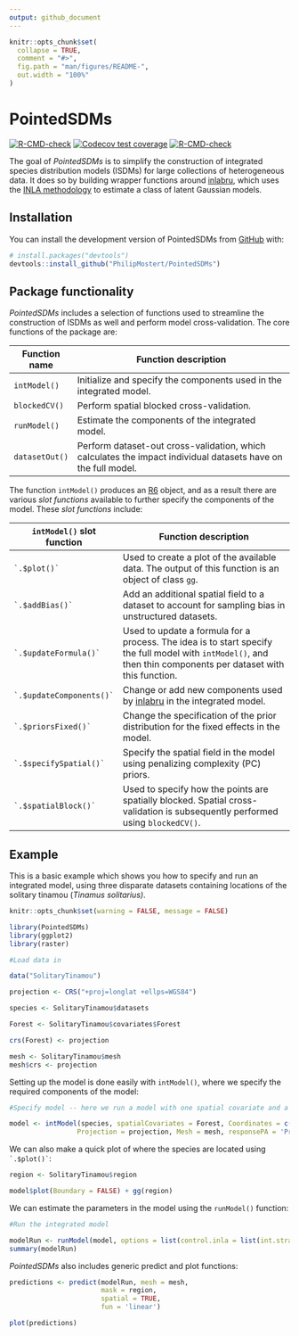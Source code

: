 ```yaml
---
output: github_document
---
```


<!-- README.md is generated from README.Rmd. Please edit that file -->

```r
knitr::opts_chunk$set(
  collapse = TRUE,
  comment = "#>",
  fig.path = "man/figures/README-",
  out.width = "100%"
)
```

# PointedSDMs

<!-- badges: start -->

[![R-CMD-check](https://github.com/PhilipMostert/PointedSDMs/actions/workflows/R-CMD-check.yaml/badge.svg)](https://github.com/PhilipMostert/PointedSDMs/actions/workflows/R-CMD-check.yaml) [![Codecov test coverage](https://codecov.io/gh/PhilipMostert/PointedSDMs/branch/ChangingToR6/graph/badge.svg)](https://app.codecov.io/gh/PhilipMostert/PointedSDMs?branch=ChangingToR6) [![R-CMD-check](https://github.com/PhilipMostert/PointedSDMs/workflows/R-CMD-check/badge.svg)](https://github.com/PhilipMostert/PointedSDMs/actions)

<!-- badges: end -->

The goal of *PointedSDMs* is to simplify the construction of integrated species distribution models (ISDMs) for large collections of heterogeneous data. It does so by building wrapper functions around [inlabru](https://besjournals.onlinelibrary.wiley.com/doi/abs/10.1111/2041-210X.13168), which uses the [INLA methodology](https://rss.onlinelibrary.wiley.com/doi/abs/10.1111/j.1467-9868.2008.00700.x) to estimate a class of latent Gaussian models.

## Installation

You can install the development version of PointedSDMs from [GitHub](https://github.com/) with:

``` r
# install.packages("devtools")
devtools::install_github("PhilipMostert/PointedSDMs")
```

## Package functionality

*PointedSDMs* includes a selection of functions used to streamline the construction of ISDMs as well and perform model cross-validation. The core functions of the package are:

| Function name  | Function description                                                                                          |
|----------------|---------------------------------------------------------------------------------------------------------------|
| `intModel()`   | Initialize and specify the components used in the integrated model.                                           |
| `blockedCV()`  | Perform spatial blocked cross-validation.                                                                     |
| `runModel()`   | Estimate the components of the integrated model.                                                              |
| `datasetOut()` | Perform dataset-out cross-validation, which calculates the impact individual datasets have on the full model. |

The function `intModel()` produces an [R6](https://github.com/r-lib/R6) object, and as a result there are various *slot functions* available to further specify the components of the model. These *slot functions* include:

| `intModel()` slot function   | Function description                                                                                                                                            |
|------------------------------|-----------------------------------------------------------------------------------------------------------------------------------------------------------------|
| `` `.$plot()` ``             | Used to create a plot of the available data. The output of this function is an object of class [`gg`](https://github.com/tidyverse/ggplot2).                    |
| `` `.$addBias()` ``          | Add an additional spatial field to a dataset to account for sampling bias in unstructured datasets.                                                             |
| `` `.$updateFormula()` ``    | Used to update a formula for a process. The idea is to start specify the full model with `intModel()`, and then thin components per dataset with this function. |
| `` `.$updateComponents()` `` | Change or add new components used by [inlabru](https://besjournals.onlinelibrary.wiley.com/doi/abs/10.1111/2041-210X.13168) in the integrated model.            |
| `` `.$priorsFixed()` ``      | Change the specification of the prior distribution for the fixed effects in the model.                                                                          |
| `` `.$specifySpatial()` ``   | Specify the spatial field in the model using penalizing complexity (PC) priors.                                                                                 |
| `` `.$spatialBlock()` ``     | Used to specify how the points are spatially blocked. Spatial cross-validation is subsequently performed using `blockedCV()`.                                   |

## Example

This is a basic example which shows you how to specify and run an integrated model, using three disparate datasets containing locations of the solitary tinamou (*Tinamus solitarius)*.

```r
knitr::opts_chunk$set(warning = FALSE, message = FALSE) 
```

```r

library(PointedSDMs)
library(ggplot2)
library(raster)

```

```r

#Load data in

data("SolitaryTinamou")

projection <- CRS("+proj=longlat +ellps=WGS84")

species <- SolitaryTinamou$datasets

Forest <- SolitaryTinamou$covariates$Forest

crs(Forest) <- projection

mesh <- SolitaryTinamou$mesh
mesh$crs <- projection

```

Setting up the model is done easily with `intModel()`, where we specify the required components of the model:

```r

#Specify model -- here we run a model with one spatial covariate and a shared spatial field

model <- intModel(species, spatialCovariates = Forest, Coordinates = c('X', 'Y'),
                 Projection = projection, Mesh = mesh, responsePA = 'Present')

```

We can also make a quick plot of where the species are located using `` `.$plot()` ``:

```r

region <- SolitaryTinamou$region

model$plot(Boundary = FALSE) + gg(region)

```

We can estimate the parameters in the model using the `runModel()` function:

```r

#Run the integrated model

modelRun <- runModel(model, options = list(control.inla = list(int.strategy = 'eb')))
summary(modelRun)

```

*PointedSDMs* also includes generic predict and plot functions:

```r

predictions <- predict(modelRun, mesh = mesh,
                       mask = region, 
                       spatial = TRUE,
                       fun = 'linear')

plot(predictions)

```
